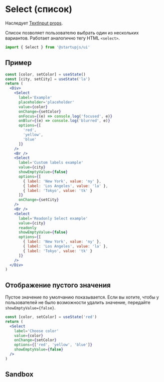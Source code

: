 
# Select (список)

Наследует [TextInput props](/docs/forms/TextInput).

Список позволяет пользователю выбрать один из нескольких вариантов. Работает аналогично тегу HTML `<select>`.

```jsx
import { Select } from '@startupjs/ui'
```

## Пример

```jsx example
const [color, setColor] = useState()
const [city, setCity] = useState('la')
return (
  <Div>
    <Select
      label='Example'
      placeholder='placeholder'
      value={color}
      onChange={setColor}
      onFocus={(e) => console.log('focused', e)}
      onBlur={(e) => console.log('blurred', e)}
      options={[
        'red',
        'yellow',
        'blue'
      ]}
    />
    <Br />
    <Select
      label='Custom labels example'
      value={city}
      showEmptyValue={false}
      options={[
        { label: 'New York', value: 'ny' },
        { label: 'Los Angeles', value: 'la' },
        { label: 'Tokyo', value: 'tk' }
      ]}
      onChange={setCity}
    />
    <Br />
    <Select
      label='Readonly Select example'
      value={city}
      readonly
      showEmptyValue={false}
      options={[
        { label: 'New York', value: 'ny' },
        { label: 'Los Angeles', value: 'la' },
        { label: 'Tokyo', value: 'tk' }
      ]}
    />
  </Div>
)
```

## Отображение пустого значения

Пустое значение по умолчанию показывается. Если вы хотите, чтобы у пользователей не было возможности удалить значение, передайте `showEmptyValue={false}`.

```jsx example
const [color, setColor] = useState('red')
return (
  <Select
    label='Choose color'
    value={color}
    onChange={setColor}
    options={['red', 'yellow', 'blue']}
    showEmptyValue={false}
  />
)
```

## Sandbox

<Sandbox Component={Select} />
